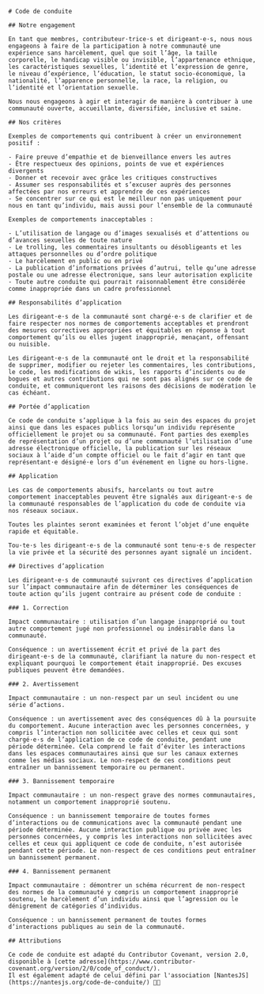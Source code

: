 <main>

    # Code de conduite

    ## Notre engagement

    En tant que membres, contributeur·trice·s et dirigeant·e·s, nous nous engageons à faire de la participation à notre communauté une expérience sans harcèlement, quel que soit l’âge, la taille corporelle, le handicap visible ou invisible, l’appartenance ethnique, les caractéristiques sexuelles, l’identité et l’expression de genre, le niveau d’expérience, l’éducation, le statut socio-économique, la nationalité, l’apparence personnelle, la race, la religion, ou l’identité et l’orientation sexuelle.

    Nous nous engageons à agir et interagir de manière à contribuer à une communauté ouverte, accueillante, diversifiée, inclusive et saine.

    ## Nos critères

    Exemples de comportements qui contribuent à créer un environnement positif :

    - Faire preuve d’empathie et de bienveillance envers les autres
    - Être respectueux des opinions, points de vue et expériences divergents
    - Donner et recevoir avec grâce les critiques constructives
    - Assumer ses responsabilités et s’excuser auprès des personnes affectées par nos erreurs et apprendre de ces expériences
    - Se concentrer sur ce qui est le meilleur non pas uniquement pour nous en tant qu’individu, mais aussi pour l’ensemble de la communauté

    Exemples de comportements inacceptables :

    - L’utilisation de langage ou d’images sexualisés et d’attentions ou d’avances sexuelles de toute nature
    - Le trolling, les commentaires insultants ou désobligeants et les attaques personnelles ou d’ordre politique
    - Le harcèlement en public ou en privé
    - La publication d’informations privées d’autrui, telle qu’une adresse postale ou une adresse électronique, sans leur autorisation explicite
    - Toute autre conduite qui pourrait raisonnablement être considérée comme inappropriée dans un cadre professionnel

    ## Responsabilités d’application

    Les dirigeant·e·s de la communauté sont chargé·e·s de clarifier et de faire respecter nos normes de comportements acceptables et prendront des mesures correctives appropriées et équitables en réponse à tout comportement qu’ils ou elles jugent inapproprié, menaçant, offensant ou nuisible.

    Les dirigeant·e·s de la communauté ont le droit et la responsabilité de supprimer, modifier ou rejeter les commentaires, les contributions, le code, les modifications de wikis, les rapports d’incidents ou de bogues et autres contributions qui ne sont pas alignés sur ce code de conduite, et communiqueront les raisons des décisions de modération le cas échéant.

    ## Portée d’application

    Ce code de conduite s’applique à la fois au sein des espaces du projet ainsi que dans les espaces publics lorsqu’un individu représente officiellement le projet ou sa communauté. Font parties des exemples de représentation d’un projet ou d’une communauté l’utilisation d’une adresse électronique officielle, la publication sur les réseaux sociaux à l’aide d’un compte officiel ou le fait d’agir en tant que représentant·e désigné·e lors d’un événement en ligne ou hors-ligne.

    ## Application

    Les cas de comportements abusifs, harcelants ou tout autre comportement inacceptables peuvent être signalés aux dirigeant·e·s de la communauté responsables de l’application du code de conduite via nos réseaux sociaux.

    Toutes les plaintes seront examinées et feront l’objet d’une enquête rapide et équitable.

    Tou·te·s les dirigeant·e·s de la communauté sont tenu·e·s de respecter la vie privée et la sécurité des personnes ayant signalé un incident.

    ## Directives d’application

    Les dirigeant·e·s de communauté suivront ces directives d’application sur l’impact communautaire afin de déterminer les conséquences de toute action qu’ils jugent contraire au présent code de conduite :

    ### 1. Correction

    Impact communautaire : utilisation d’un langage inapproprié ou tout autre comportement jugé non professionnel ou indésirable dans la communauté.

    Conséquence : un avertissement écrit et privé de la part des dirigeant·e·s de la communauté, clarifiant la nature du non-respect et expliquant pourquoi le comportement était inapproprié. Des excuses publiques peuvent être demandées.

    ### 2. Avertissement

    Impact communautaire : un non-respect par un seul incident ou une série d’actions.

    Conséquence : un avertissement avec des conséquences dû à la poursuite du comportement. Aucune interaction avec les personnes concernées, y compris l’interaction non sollicitée avec celles et ceux qui sont chargé·e·s de l’application de ce code de conduite, pendant une période déterminée. Cela comprend le fait d’éviter les interactions dans les espaces communautaires ainsi que sur les canaux externes comme les médias sociaux. Le non-respect de ces conditions peut entraîner un bannissement temporaire ou permanent.

    ### 3. Bannissement temporaire

    Impact communautaire : un non-respect grave des normes communautaires, notamment un comportement inapproprié soutenu.

    Conséquence : un bannissement temporaire de toutes formes d’interactions ou de communications avec la communauté pendant une période déterminée. Aucune interaction publique ou privée avec les personnes concernées, y compris les interactions non sollicitées avec celles et ceux qui appliquent ce code de conduite, n’est autorisée pendant cette période. Le non-respect de ces conditions peut entraîner un bannissement permanent.

    ### 4. Bannissement permanent

    Impact communautaire : démontrer un schéma récurrent de non-respect des normes de la communauté y compris un comportement inapproprié soutenu, le harcèlement d’un individu ainsi que l’agression ou le dénigrement de catégories d’individus.

    Conséquence : un bannissement permanent de toutes formes d’interactions publiques au sein de la communauté.

    ## Attributions

    Ce code de conduite est adapté du Contributor Covenant, version 2.0, disponible à [cette adresse](https://www.contributor-covenant.org/version/2/0/code_of_conduct/).
    Il est également adapté de celui défini par l'association [NantesJS](https://nantesjs.org/code-de-conduite/) 🙏🏼

</main>
